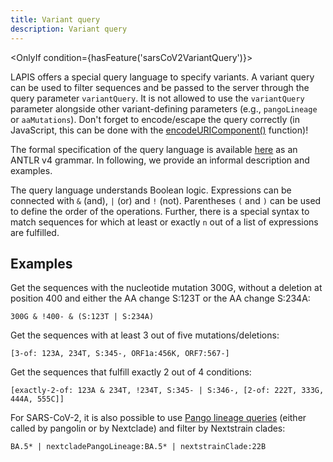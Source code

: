 ```yaml
---
title: Variant query
description: Variant query
---
```



<OnlyIf condition={hasFeature('sarsCoV2VariantQuery')}>

LAPIS offers a special query language to specify variants. A variant query can be used to filter sequences and be passed
to the server through the query parameter `variantQuery`. It is not allowed to use the `variantQuery` parameter
alongside other variant-defining parameters (e.g., `pangoLineage` or `aaMutations`). Don't forget to encode/escape the
query correctly (in JavaScript, this can be done with the
[encodeURIComponent()](https://developer.mozilla.org/en-US/docs/Web/JavaScript/Reference/Global_Objects/encodeURIComponent)
function)!

The formal specification of the query language is available
[here](https://github.com/cevo-public/LAPIS/blob/main/server/src/main/antlr/ch/ethz/lapis/api/parser/VariantQuery.g4) as
an ANTLR v4 grammar. In following, we provide an informal description and examples.

The query language understands Boolean logic. Expressions can be connected with `&` (and), `|` (or) and `!` (not).
Parentheses `(` and `)` can be used to define the order of the operations. Further, there is a special syntax to match
sequences for which at least or exactly `n` out of a list of expressions are fulfilled.

## Examples

Get the sequences with the nucleotide mutation 300G, without a deletion at position 400 and either the AA change S:123T
or the AA change S:234A:

```
300G & !400- & (S:123T | S:234A)
```

Get the sequences with at least 3 out of five mutations/deletions:

```
[3-of: 123A, 234T, S:345-, ORF1a:456K, ORF7:567-]
```

Get the sequences that fulfill exactly 2 out of 4 conditions:

```
[exactly-2-of: 123A & 234T, !234T, S:345- | S:346-, [2-of: 222T, 333G, 444A, 555C]]
```

For SARS-CoV-2, it is also possible to use [Pango lineage queries](../pango-lineage-query/) (either called by pangolin
or by Nextclade) and filter by Nextstrain clades:

```
BA.5* | nextcladePangoLineage:BA.5* | nextstrainClade:22B
```

</OnlyIf>
